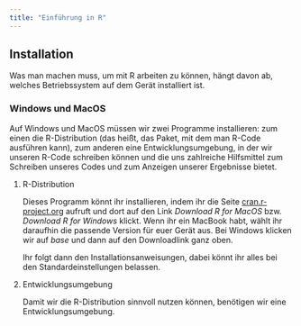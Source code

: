 ```yaml
---
title: "Einführung in R"
---
```


## Installation

Was man machen muss, um mit R arbeiten zu können, hängt davon ab, welches Betriebssystem auf dem Gerät installiert ist.

### Windows und MacOS

Auf Windows und MacOS müssen wir zwei Programme installieren: zum einen die R-Distribution (das heißt, das Paket, mit dem man R-Code ausführen kann), zum anderen eine Entwicklungsumgebung, in der wir unseren R-Code schreiben können und die uns zahlreiche Hilfsmittel zum Schreiben unseres Codes und zum Anzeigen unserer Ergebnisse bietet.

1.  R-Distribution

    Dieses Programm könnt ihr installieren, indem ihr die Seite [cran.r-project.org](cran.r-project.org) aufruft und dort auf den Link *Download R for MacOS* bzw. *Download R for Windows* klickt. Wenn ihr ein MacBook habt, wählt ihr daraufhin die passende Version für euer Gerät aus. Bei Windows klicken wir auf *base* und dann auf den Downloadlink ganz oben.

    Ihr folgt dann den Installationsanweisungen, dabei könnt ihr alles bei den Standardeinstellungen belassen.

2.  Entwicklungsumgebung

    Damit wir die R-Distribution sinnvoll nutzen können, benötigen wir eine Entwicklungsumgebung.
